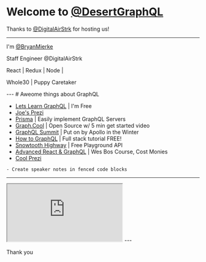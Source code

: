 

<Head>
  <title>DGQL Jan 2019</title>
</Head>

# Welcome to [@DesertGraphQL](https://twitter.com/DesertGraphQL)

Thanks to [@DigitalAirStrk](https://twitter.com/DigitalAirStrk) for hosting us!

---
I'm [@BryanMierke](https://twitter.com/BryanMierke)

Staff Engineer @DigitalAirStrk

React | Redux | Node | 

Whole30 | Puppy Caretaker

<Avatar src='https://avatars3.githubusercontent.com/u/8486789?s=460&v=4' alt='bryan mierke github avatar' />

<Avatar src='https://pbs.twimg.com/media/Dvn5SVMW0AAR7V2.jpg' alt='cocoa' />
---
# Aweome things about GraphQL

  - [Lets Learn GraphQL](https://letslearngraphql.com/) | I'm Free
  - [Joe's Prezi](https://desert-gql-apollo-link-rest.netlify.com/#6)
  - [Prisma](https://www.prisma.io/) | Easily implement GraphQL Servers
  - [Graph.Cool](https://www.graph.cool/) | Open Source w/ 5 min get started video
  - [GraphQL Summit](https://summit.graphql.com/) | Put on by Apollo in the Winter
  - [How to GraphQL](https://www.howtographql.com/) | Full stack tutorial FREE!
  - [Snowtooth Highway](http://snowtooth.moonhighway.com/) | Free Playground API
  - [Advanced React & GraphQL](https://advancedreact.com/) | Wes Bos Course, Cost Monies
  - [Cool Prezi](https://99-problems-graphql-aint-one.now.sh/)


```notes
- Create speaker notes in fenced code blocks
```
---

<iframe src='https://medium.com/npm-inc/this-year-in-javascript-2018-in-review-and-npms-predictions-for-2019-3a3d7e5298ef'></iframe>
---

Thank you

